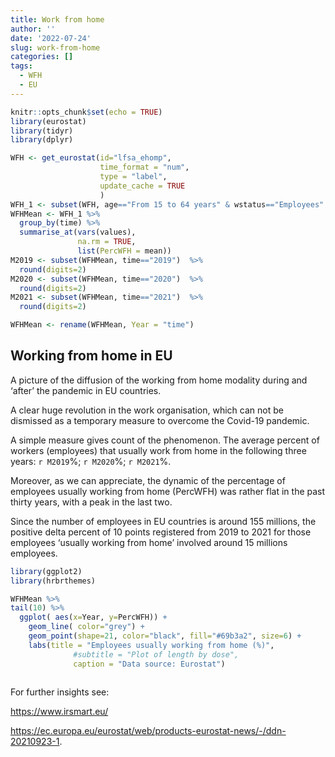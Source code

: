 ```yaml
---
title: Work from home
author: ''
date: '2022-07-24'
slug: work-from-home
categories: []
tags:
  - WFH
  - EU
---
```


```r
knitr::opts_chunk$set(echo = TRUE)
library(eurostat)
library(tidyr)
library(dplyr)
```

```r
WFH <- get_eurostat(id="lfsa_ehomp",
                    time_format = "num",
                    type = "label",
                    update_cache = TRUE
                    )
WFH_1 <- subset(WFH, age=="From 15 to 64 years" & wstatus=="Employees" & frequenc=="Usually")
WFHMean <- WFH_1 %>%
  group_by(time) %>%
  summarise_at(vars(values), 
               na.rm = TRUE, 
               list(PercWFH = mean))
M2019 <- subset(WFHMean, time=="2019")  %>%
  round(digits=2)
M2020 <- subset(WFHMean, time=="2020")  %>%
  round(digits=2)
M2021 <- subset(WFHMean, time=="2021")  %>%
  round(digits=2)

WFHMean <- rename(WFHMean, Year = "time")


```
## Working from home in EU 


A picture of the diffusion of the working from home modality during and 'after' the pandemic in EU countries.

A clear huge revolution in the work organisation, which can not be dismissed as a temporary measure to overcome the Covid-19 pandemic.

A simple measure gives count of the phenomenon. The average percent of workers (employees) that usually work from home in the following three years: `r M2019`%; `r M2020`%; `r M2021`%.

Moreover, as we can appreciate, the dynamic of the percentage of employees usually working from home (PercWFH) was rather flat in the past thirty years, with a peak in the last two.

Since the number of employees in EU countries is around 155 millions, the positive delta percent of 10 points registered from 2019 to 2021 for those employees 'usually working from home'  involved around 15 millions employees.


```r
library(ggplot2)
library(hrbrthemes)

WFHMean %>%
tail(10) %>%
  ggplot( aes(x=Year, y=PercWFH)) +
    geom_line( color="grey") +
    geom_point(shape=21, color="black", fill="#69b3a2", size=6) +
    labs(title = "Employees usually working from home (%)",
              #subtitle = "Plot of length by dose",
              caption = "Data source: Eurostat")
    

```

For further insights see: 

<https://www.irsmart.eu/>

<https://ec.europa.eu/eurostat/web/products-eurostat-news/-/ddn-20210923-1>.